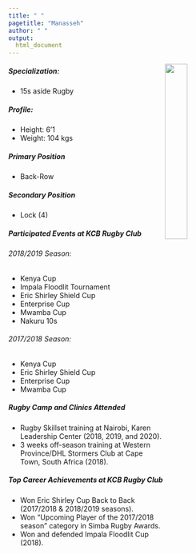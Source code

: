 ```yaml
---
title: " "
pagetitle: "Manasseh"
author: " "
output:
  html_document
---
```



<link rel="stylesheet" href="styles.css" type="text/css">

<img src="images/Manasseh.rugby.jpg" style="width:30%; border:30px thin; margin-right: 40px" align="right">


##### Specialization: 
- 15s aside Rugby

##### Profile: 
- Height: 6'1
- Weight: 104 kgs

##### Primary Position 
- Back-Row

##### Secondary Position 
- Lock (4)

##### Participated Events at KCB Rugby Club
###### 2018/2019 Season: 
- Kenya Cup 
- Impala Floodlit Tournament
- Eric Shirley Shield Cup
- Enterprise Cup
- Mwamba Cup
- Nakuru 10s

###### 2017/2018 Season:
- Kenya Cup 
- Eric Shirley Shield Cup
- Enterprise Cup
- Mwamba Cup

##### Rugby Camp and Clinics Attended
- Rugby Skillset training at Nairobi, Karen Leadership Center (2018, 2019, and 2020).
- 3 weeks off-season training at Western Province/DHL Stormers Club at Cape Town, South Africa
(2018).

##### Top Career Achievements at KCB Rugby Club
- Won Eric Shirley Cup Back to Back (2017/2018 & 2018/2019 seasons).
- Won "Upcoming Player of the 2017/2018 season" category in Simba Rugby Awards.
- Won and defended Impala Floodlit Cup (2018).

